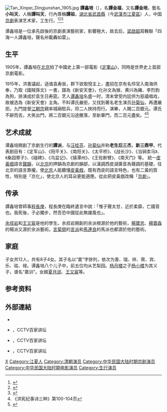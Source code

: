 [[File:Tan_Xinpei_Dingjunshan_1905.jpg|thumb]]
'''譚鑫培'''（{{bd|1847年|4月23日|1917年|5月10日|catIdx=Tan譚}}），名'''譚金福'''，又名'''譚金培'''，藝名'''小叫天'''，人稱'''譚叫天'''，行內尊稱'''譚祖'''，[[湖北省|湖北省]][[武昌县_(中华民国)|武昌縣]]（今[[武漢市|武漢市]][[江夏區|江夏區]]）人，中国[[京劇|京劇]]表演艺术家，工生行。<ref>{{Cite book|title=二十世纪中国名人辞典|author=蔡开松, 于信凤主编; 曾卓明, 周溯源, 赵书刚副主编|publisher=辽宁人民出版社|year=1991|isbn=|location=沈阳|pages=}}</ref><ref>{{Cite book|title=民国人物大辞典|author=徐友春主编; 蔡鸿源, 周兴培副主编|publisher=河北人民出版社|year=1991|isbn=|location=石家庄|pages=}}</ref><ref>{{Cite book|title=20世纪中华人物名字号辞典|author=周家珍编著|publisher=法律出版社|year=2000|isbn=9787503628320|location=北京|pages=}}</ref>

谭鑫培是一位承先啟後的京劇表演藝術家，影響極大，故去后，[[梁啟超|梁啟超]]寫輓聯「四海一人譚鑫培，聲名卅載轟如雷」。

== 生平 ==
1905年，譚鑫培在[[北京|北京]]拍了中國史上第一部電影《[[定军山_(1905年电影)|定軍山]]》，同時是世界史上首部京劇電影。

1915年，洪憲議起，适值袁寿辰，群下欲取悅主上，盡招在京有名伶官入南海供奉，乃取《國賊孫文》一書，譜為《新安天會》，化孙文為猴、黄兴為豬、李烈鈞為狗，排演成於袁生日寿筵。艺人[[谭鑫培|谭鑫培]]名盛一时，清末曾受内廷供为慈禧唱戏，故被选為《新安天會》主角。不料谭氏嚴拒，又找到著名老生演员[[孙菊仙|孙菊仙]]，再遭嚴拒。九門提督[[江朝宗|江朝宗]]親率城廂駐兵，将二人挾持而行。演畢，人賜二百銀元。谭氏不辭而去，大笑出門，將二百銀元沿途撒落，至新華門，而二百元盡矣。<ref>《洪宪纪事诗三种》第100-104页</ref><ref>{{cite web |author1=么書儀 |title=晚清戲曲的變革 |url=https://books.google.com.af/books?id=Tps782J_mHgC&pg=PA72&lpg=PA72&dq=%E2%80%9C%E5%9B%BD%E8%B4%BC%E5%AD%99%E6%96%87%E2%80%9D&source=bl&ots=AXvzr6JiF4&sig=ACfU3U0hakdggWhmrdheHeG_PiIU9kLphw&hl=en&sa=X&ved=2ahUKEwjt45D8s7r0AhVik1YBHTJGBp84RhDoAXoECBIQAg#v=onepage&q&f=true |website=Google Books}}</ref>

== 艺术成就 ==
谭鑫培開創了京劇生行的'''譚派'''，与[[汪桂芬|汪桂芬]]、[[孙菊仙|孙菊仙]]并称'''老生后三杰'''，'''新三鼎甲'''。代表剧目有：《定军山》、《阳平关》、《南阳关》、《太平桥》、《战长沙》、《当锏卖马》、《桑园寄子》、《碰碑》、《乌盆记》、《镇潭州》、《王佐断臂》、《南天门》等。
統一[[京劇|皮黃戲]]語言[[聲韻|聲韻]]，以[[北京|北京]]的押韻為京劇的韻部，以漢調西皮湖廣音為聲調的基礎，往北京的語言靠攏，使[[北京|北京]]人能聽懂[[京劇|皮黃戲]]，既有西皮的語言特色，也有二黃的質性，特別是「京化」，使北京人的耳朵更能適應。從此把皮黃戲改稱「[[京劇|京劇]]」。

== 传承 ==
譚鑫培曾師事[[程長庚|程長庚]]，程長庚在臨終遺言中說：｢惟子聲太甘，近於柔靡，亡國音也。我死後，子必獨步，然吾恐中國從此無雄風也｣。

[[余叔岩|余叔岩]]和[[王又宸|王又宸]]是他的學生。余叔岩開創的余派根源於他的藝術，[[楊寶忠|楊寶忠]]、[[楊寶森|楊寶森]]的楊派又源於余派藝術。[[言菊朋|言菊朋]]的[[言派|言派]]和[[馬連良|馬連良]]的馬派也都源於他的藝術。

== 家庭 ==
子女共12人，共有8子4女。其子名以“嘉”字排列，依次为善、瑞、祥、荣、宾、乐、祜、禄。谭鑫培八个儿子中，前五位均从艺梨园。[[杨月楼|杨月楼]]之子[[杨小楼|杨小楼]]为其义子，谱名“嘉训”。女婿[[夏月润|夏月润]]、[[王又宸|王又宸]]等。

== 参考资料 ==
{{reflist}}

== 外部連結 ==
* {{YouTube|c=UCa0mXFReGrYoxG3HKUNoR-Q|譚鑫培}}
* {{YouTube|MJ2Y8XG1hdE|伶界大王谭鑫培（一）天才坎坷}}，CCTV百家讲坛
* {{YouTube|3GeVLEO1aVU|伶界大王谭鑫培（二）独占鳌头}}，CCTV百家讲坛
* {{YouTube|1xgANgs59M0|伶界大王谭鑫培（三）壮烈暮年}}，CCTV百家讲坛

{{京剧名角}}

{{Authority control}}
{{DEFAULTSORT:Tan譚}}
[[Category:譚姓|X]]
[[Category:江夏人|Category:江夏人]]
[[Category:清朝演员|Category:清朝演员]]
[[Category:中华民国大陆时期京剧演员|Category:中华民国大陆时期京剧演员]]
[[Category:中华民国大陆时期电影演员|Category:中华民国大陆时期电影演员]]
[[Category:生行演员|Category:生行演员]]